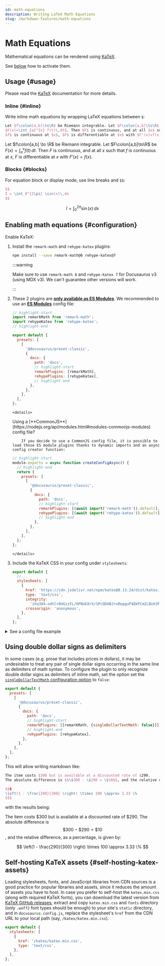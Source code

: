 ```yaml
---
id: math-equations
description: Writing LaTeX Math Equations
slug: /markdown-features/math-equations
---
```


# Math Equations


Mathematical equations can be rendered using [KaTeX](https://katex.org).

See [below](#configuration) how to activate them.

## Usage {#usage}

Please read the [KaTeX](https://katex.org) documentation for more details.

### Inline {#inline}

Write inline math equations by wrapping LaTeX equations between `$`:

```latex
Let $f\colon[a,b]\to\R$ be Riemann integrable. Let $F\colon[a,b]\to\R$ be
$F(x)=\int_{a}^{x} f(t)\,dt$. Then $F$ is continuous, and at all $x$ such that
$f$ is continuous at $x$, $F$ is differentiable at $x$ with $F'(x)=f(x)$.
```

<BrowserWindow>

Let $f\colon[a,b] \to \R$ be Riemann integrable. Let $F\colon[a,b]\to\R$ be $F(x)=
\int_{a}^{x} f(t)\,dt$. Then $F$ is continuous, and at all $x$ such that $f$ is continuous at $x$, $F$ is differentiable at $x$ with $F'(x)=f(x)$.

</BrowserWindow>

### Blocks {#blocks}

For equation block or display mode, use line breaks and `$$`:

```latex
$$
I = \int_0^{2\pi} \sin(x)\,dx
$$
```

<BrowserWindow>

$$
I = \int_0^{2\pi} \sin(x)\,dx
$$

</BrowserWindow>

## Enabling math equations {#configuration}

Enable KaTeX:

1.  Install the `remark-math` and `rehype-katex` plugins:

    ```bash npm2yarn
    npm install --save remark-math@6 rehype-katex@7
    ```

    :::warning

    Make sure to use `remark-math 6` and `rehype-katex 7` for Docusaurus v3 (using MDX v3). We can't guarantee other versions will work.

    :::

2.  These 2 plugins are [**only available as ES Modules**](https://gist.github.com/sindresorhus/a39789f98801d908bbc7ff3ecc99d99c). We recommended to use an [**ES Modules**](https://flaviocopes.com/es-modules/) config file:

    ```js title="ES module docusaurus.config.js"
    // highlight-start
    import remarkMath from 'remark-math';
    import rehypeKatex from 'rehype-katex';
    // highlight-end

    export default {
      presets: [
        [
          '@docusaurus/preset-classic',
          {
            docs: {
              path: 'docs',
              // highlight-start
              remarkPlugins: [remarkMath],
              rehypePlugins: [rehypeKatex],
              // highlight-end
            },
          },
        ],
      ],
    };
    ```

        <details>

    <summary>
      Using a
      [**CommonJS**](https://nodejs.org/api/modules.html#modules-commonjs-modules)
      config file?
    </summary>

            If you decide to use a CommonJS config file, it is possible to load those ES module plugins thanks to dynamic imports and an async config creator function:

    ```js title="CommonJS module docusaurus.config.js"
    // highlight-start
    module.exports = async function createConfigAsync() {
      // highlight-end
      return {
        presets: [
          [
            '@docusaurus/preset-classic',
            {
              docs: {
                path: 'docs',
                // highlight-start
                remarkPlugins: [(await import('remark-math')).default],
                rehypePlugins: [(await import('rehype-katex')).default],
                // highlight-end
              },
            },
          ],
        ],
      };
    };
    ```

        </details>

3.  Include the KaTeX CSS in your config under `stylesheets`:

    ```js
    export default {
      //...
      stylesheets: [
        {
          href: 'https://cdn.jsdelivr.net/npm/katex@0.13.24/dist/katex.min.css',
          type: 'text/css',
          integrity:
            'sha384-odtC+0UGzzFL/6PNoE8rX/SPcQDXBJ+uRepguP4QkPCm2LBxH3FA3y+fKSiJ+AmM',
          crossorigin: 'anonymous',
        },
      ],
    };
    ```

<details>
<summary>See a config file example</summary>

```js title="docusaurus.config.js"
// highlight-start
import remarkMath from 'remark-math';
import rehypeKatex from 'rehype-katex';
// highlight-end

export default {
  title: 'Docusaurus',
  tagline: 'Build optimized websites quickly, focus on your content',
  presets: [
    [
      '@docusaurus/preset-classic',
      {
        docs: {
          path: 'docs',
          // highlight-start
          remarkPlugins: [remarkMath],
          rehypePlugins: [rehypeKatex],
          // highlight-end
        },
      },
    ],
  ],
  // highlight-start
  stylesheets: [
    {
      href: 'https://cdn.jsdelivr.net/npm/katex@0.13.24/dist/katex.min.css',
      type: 'text/css',
      integrity:
        'sha384-odtC+0UGzzFL/6PNoE8rX/SPcQDXBJ+uRepguP4QkPCm2LBxH3FA3y+fKSiJ+AmM',
      crossorigin: 'anonymous',
    },
  ],
  // highlight-end
};
```

</details>

## Using double dollar signs as delimiters

In some cases (e.g. prose that includes prices in dollars), it may be undesirable to treat any pair of single dollar signs occurring in the same line as delimiters of math syntax. To configure the plugin to only recognize double dollar signs as delimiters of inline math, set the option set the [`singleDollarTextMath` configuration option]() to `false`:

```js title="docusaurus.config.js"
export default {
  presets: [
    [
      '@docusaurus/preset-classic',
      {
        docs: {
          path: 'docs',
          // highlight-start
          remarkPlugins: [[remarkMath, {singleDollarTextMath: false}]],
          // highlight-end
          rehypePlugins: [rehypeKatex],
        },
      },
    ],
  ],
};
```

This will allow writing markdown like:

```latex
The item costs $300 but is available at a discounted rate of $290.
The absolute difference is $$\$300 - \$290 = \$10$$, and the relative difference, as a percentage, is given by:

$$$
\left(1 - \frac{290}{300} \right) \times 100 \approx 3.33 \%
$$$
```

with the results being:

<BrowserWindow>

The item costs \$300 but is available at a discounted rate of \$290. The absolute difference is $$\$300 - \$290 = \$10$$, and the relative difference, as a percentage, is given by:

$$
\left(1 - \frac{290}{300} \right) \times 100 \approx 3.33 \%
$$

</BrowserWindow>

## Self-hosting KaTeX assets {#self-hosting-katex-assets}

Loading stylesheets, fonts, and JavaScript libraries from CDN sources is a good practice for popular libraries and assets, since it reduces the amount of assets you have to host. In case you prefer to self-host the `katex.min.css` (along with required KaTeX fonts), you can download the latest version from [KaTeX GitHub releases](https://github.com/KaTeX/KaTeX/releases), extract and copy `katex.min.css` and `fonts` directory (only `.woff2` font types should be enough) to your site's `static` directory, and in `docusaurus.config.js`, replace the stylesheet's `href` from the CDN URL to your local path (say, `/katex/katex.min.css`).

```js title="docusaurus.config.js"
export default {
  stylesheets: [
    {
      href: '/katex/katex.min.css',
      type: 'text/css',
    },
  ],
};
```
